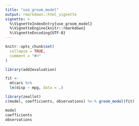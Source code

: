 ```yaml
---
title: "use_groom_model"
output: rmarkdown::html_vignette
vignette: >
  %\VignetteIndexEntry{use_groom_model}
  %\VignetteEngine{knitr::rmarkdown}
  %\VignetteEncoding{UTF-8}
---
```


```r
knitr::opts_chunk$set(
  collapse = TRUE,
  comment = "#>"
)
```

```r
library(add2evaluation)
```

```r
fit <- 
  mtcars %>% 
  lm(disp ~ mpg, data = .)
```

```r
library(zeallot)
c(model, coefficients, observations) %<-% groom_model(fit)
```

```r
model
coefficients
observations
```

